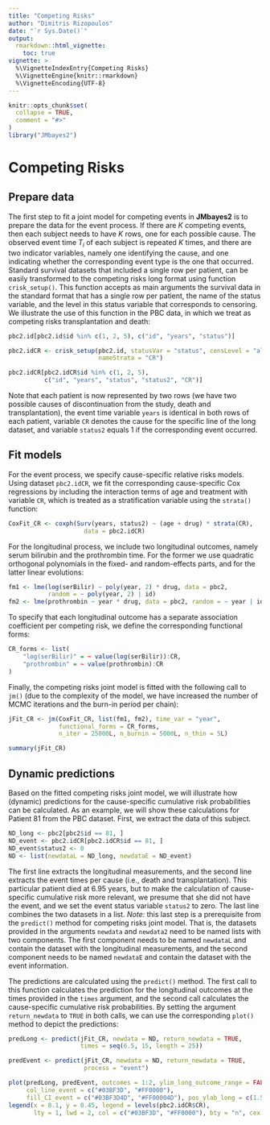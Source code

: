 ```yaml
---
title: "Competing Risks"
author: "Dimitris Rizopoulos"
date: "`r Sys.Date()`"
output:
  rmarkdown::html_vignette:
    toc: true
vignette: >
  %\VignetteIndexEntry{Competing Risks}
  %\VignetteEngine{knitr::rmarkdown}
  %\VignetteEncoding{UTF-8}
---
```


```r
knitr::opts_chunk$set(
  collapse = TRUE,
  comment = "#>"
)
library("JMbayes2")
```

# Competing Risks
## Prepare data
The first step to fit a joint model for competing events in **JMbayes2** is to prepare the data for the event process. If there are $K$ competing events, then each subject needs to have $K$ rows, one for each possible cause. The observed event time $T_i$ of each subject is repeated $K$ times, and there are two indicator variables, namely one identifying the cause, and one indicating whether the corresponding event type is the one that occurred. Standard survival datasets that included a single row
per patient, can be easily transformed to the competing risks long format using function `crisk_setup()`. This function accepts as main arguments the survival data in the standard format that has a single row per patient, the name of the status variable, and the level in this status variable that corresponds to censoring. We illustrate the use of this function in the PBC data, in which we treat as competing risks transplantation and death:
```r
pbc2.id[pbc2.id$id %in% c(1, 2, 5), c("id", "years", "status")]

pbc2.idCR <- crisk_setup(pbc2.id, statusVar = "status", censLevel = "alive", 
                         nameStrata = "CR")

pbc2.idCR[pbc2.idCR$id %in% c(1, 2, 5), 
          c("id", "years", "status", "status2", "CR")]
```

Note that each patient is now represented by two rows (we have two possible causes of
discontinuation from the study, death and transplantation), the event time variable `years` is identical in both rows of each patient, variable `CR` denotes the cause for the specific line of the long dataset, and variable `status2` equals 1 if the corresponding event occurred. 

## Fit models
For the event process, we specify cause-specific relative risks models. Using dataset `pbc2.idCR`, we fit the corresponding cause-specific Cox regressions by including the interaction terms of age and treatment with variable `CR`, which is treated as a stratification variable using the `strata()` function:
```r
CoxFit_CR <- coxph(Surv(years, status2) ~ (age + drug) * strata(CR),
                     data = pbc2.idCR)
```

For the longitudinal process, we include two longitudinal outcomes, namely serum bilirubin and the prothrombin time. For the former we use quadratic orthogonal polynomials in the fixed- and random-effects parts, and for the latter linear evolutions:
```r
fm1 <- lme(log(serBilir) ~ poly(year, 2) * drug, data = pbc2, 
           random = ~ poly(year, 2) | id)
fm2 <- lme(prothrombin ~ year * drug, data = pbc2, random = ~ year | id)
```

To specify that each longitudinal outcome has a separate association coefficient per competing risk, we 
define the corresponding functional forms:
```r
CR_forms <- list(
    "log(serBilir)" = ~ value(log(serBilir)):CR,
    "prothrombin" = ~ value(prothrombin):CR
)
```

Finally, the competing risks joint model is fitted with the following call to `jm()` (due to the complexity of the model, we have increased the number of MCMC iterations and the burn-in period per chain):
```r
jFit_CR <- jm(CoxFit_CR, list(fm1, fm2), time_var = "year", 
              functional_forms = CR_forms, 
              n_iter = 25000L, n_burnin = 5000L, n_thin = 5L)

summary(jFit_CR)
```

## Dynamic predictions
Based on the fitted competing risks joint model, we will illustrate how (dynamic) predictions for the cause-specific cumulative risk probabilities can be calculated. As an example, we will show these calculations for Patient 81 from the PBC dataset. First, we extract the data of this subject. 
```r
ND_long <- pbc2[pbc2$id == 81, ]
ND_event <- pbc2.idCR[pbc2.idCR$id == 81, ]
ND_event$status2 <- 0
ND <- list(newdataL = ND_long, newdataE = ND_event)
```
The first line extracts the longitudinal measurements, and the second line extracts the event times per cause (i.e., death and transplantation). This particular patient died at 6.95 years, but to make the calculation of cause-specific cumulative risk more relevant, we presume that she did not have the event, and we set the event status variable `status2` to zero. The last line combines the two datasets in a list. *Note:* this last step is a prerequisite from the `predict()` method for competing risks joint model. That is, the datasets provided in the arguments `newdata` and `newdata2` need to be named lists with two components. The first component needs to be named `newdataL` and contain the dataset with the longitudinal measurements, and the second component needs to be named `newdataE` and contain the dataset with the event information.

The predictions are calculated using the `predict()` method. The first call to this function calculates the prediction for the longitudinal outcomes at the times provided in the `times` argument, and the second call calculates the cause-specific cumulative risk probabilities. By setting the argument `return_newdata` to `TRUE` in both calls, we can use the corresponding `plot()` method to depict the predictions:
```r
predLong <- predict(jFit_CR, newdata = ND, return_newdata = TRUE,
                    times = seq(6.5, 15, length = 25))

predEvent <- predict(jFit_CR, newdata = ND, return_newdata = TRUE,
                     process = "event")

plot(predLong, predEvent, outcomes = 1:2, ylim_long_outcome_range = FALSE,
     col_line_event = c("#03BF3D", "#FF0000"), 
     fill_CI_event = c("#03BF3D4D", "#FF00004D"), pos_ylab_long = c(1.5, 11.5))
legend(x = 8.1, y = 0.45, legend = levels(pbc2.idCR$CR), 
       lty = 1, lwd = 2, col = c("#03BF3D", "#FF0000"), bty = "n", cex = 0.8)
```
